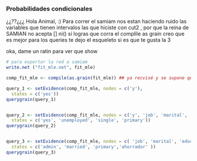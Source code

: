 ### Probabilidades condicionales
¿¿??¿¿¿ Hola Animal,
 :) 
 Para correr el samiam nos estan haciendo ruido las variables que tienen intervalos las que hiciste con cut2 , por que la reina de SAMIAN no acepta [] ni() 
 si logras que corra el complile as grain creo que es mejor para los queries 
 te dejo el esqueleto si es que te gusta la 3 
 
 oka, dame un ratin para ver que show
 
```r

# para exportar la red a samiam 
write.net ("fit_mle.net", fit_mle)

comp_fit_mle <- compile(as.grain(fit_mle)) ## ya recvisé y se supone que si poporta este tipo de redes :S

query_1 <- setEvidence(comp_fit_mle, nodes = c('y'), 
  states = c('yes'))
querygrain(query_1)


query_2 <- setEvidence(comp_fit_mle, nodes = c('y', 'job', 'marital', 'education'), 
  states = c('yes', 'unemployed', 'single', 'primary'))
querygrain(query_2)


query_3 <- setEvidence(comp_fit_mle, nodes = c( 'job', 'marital', 'education', 'balance.bin'), 
  states = c('admin', 'married', 'primary','ahorrador' ))
querygrain(query_3)



```
